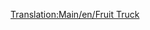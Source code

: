 [[Translation:Main/en/Fruit Truck]]{{en/-}}{{Template:<!--Trains_Carriages_new-->wagony/Pl
|Picture=[[File:en/Fruittruck.png]]
|Name=Wagon na owoce
|NormalCost=£1,066 ($2,132)
|NormalWeight=18 / 43 t
|NormalCapacity=25 ton owoców
|MonoCost="
|MonoWeight=18 / 48 t
|MonoCapacity=30 tonnes of fruit
|MagCost="
|MagWeight=18 / 50 t
|MagCapacity=32 tonnes of fruit
|Description='Fracht' <small>''(truck i)''</small> z owocami jest używany głównie do zaopatrywania [[Main/pl/Przetwórnia żywności|przetwórni <small>''(factories)''</small> żywności]] na pustyni.
}}